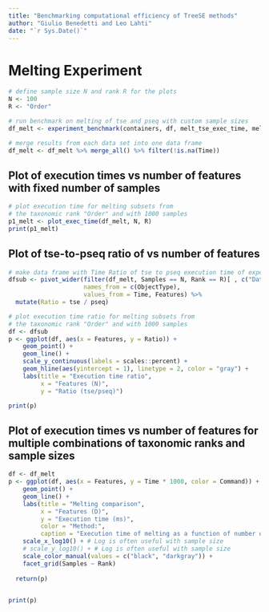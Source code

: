 ```yaml
---
title: "Benchmarking computational efficiency of TreeSE methods"
author: "Giulio Benedetti and Leo Lahti"
date: "`r Sys.Date()`"
---
```


# Melting Experiment

```r
# define sample size N and rank R for the plots
N <- 100
R <- "Order"
```


```r
# run benchmark on melting of tse and pseq with custom sample sizes
df_melt <- experiment_benchmark(containers, df, melt_tse_exec_time, melt_pseq_exec_time, sample_sizes)

# merge results from each data set into one data frame
df_melt <- df_melt %>% merge_all() %>% filter(!is.na(Time))
```

## Plot of execution times vs number of features with fixed number of samples

```r
# plot execution time for melting subsets from
# the taxonomic rank "Order" and with 1000 samples 
p1_melt <- plot_exec_time(df_melt, N, R)
print(p1_melt)
```

## Plot of tse-to-pseq ratio of vs number of features

```r
# make data frame with Time Ratio of tse to pseq execution time of experiment
dfsub <- pivot_wider(filter(df_melt, Samples == N, Rank == R)[ , c("Dataset", "Time", "Features", "ObjectType")], 
                     names_from = c(ObjectType),
                     values_from = Time, Features) %>%
  mutate(Ratio = tse / pseq)

# plot execution time ratio for melting subsets from
# the taxonomic rank "Order" and with 1000 samples
df <- dfsub
p <- ggplot(df, aes(x = Features, y = Ratio)) + 
    geom_point() + 
    geom_line() + 
    scale_y_continuous(labels = scales::percent) + 
    geom_hline(aes(yintercept = 1), linetype = 2, color = "gray") + 
    labs(title = "Execution time ratio", 
         x = "Features (N)", 
         y = "Ratio (tse/pseq)") 

print(p)
```

## Plot of execution times vs number of features for multiple combinations of taxonomic ranks and sample sizes

```r
df <- df_melt
p <- ggplot(df, aes(x = Features, y = Time * 1000, color = Command)) + 
    geom_point() + 
    geom_line() +
    labs(title = "Melting comparison",
         x = "Features (D)",
         y = "Execution time (ms)",
         color = "Method:",
         caption = "Execution time of melting as a function of number of features") +
    scale_x_log10() + # Log is often useful with sample size
    # scale_y_log10() + # Log is often useful with sample size
    scale_color_manual(values = c("black", "darkgray")) +
    facet_grid(Samples ~ Rank)
  
  return(p)
  

print(p)
```
